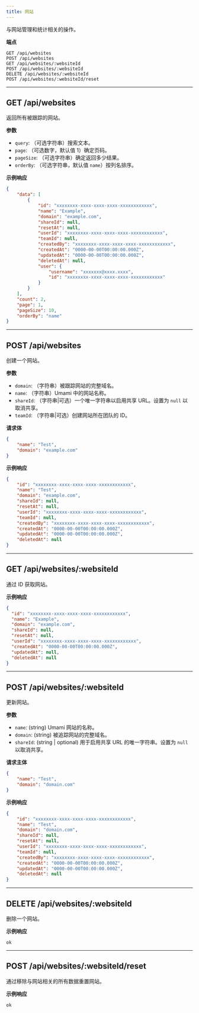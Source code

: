 ```yaml
---
title: 网站
---
```


与网站管理和统计相关的操作。

**端点**

```text
GET /api/websites
POST /api/websites
GET /api/websites/:websiteId
POST /api/websites/:websiteId
DELETE /api/websites/:websiteId
POST /api/websites/:websiteId/reset
```

---

## GET /api/websites

返回所有被跟踪的网站。

**参数**

- `query`: （可选字符串）搜索文本。
- `page`: （可选数字，默认值 1）确定页码。
- `pageSize`: （可选字符串）确定返回多少结果。
- `orderBy`: （可选字符串，默认值 `name`）按列名排序。

**示例响应**

```json
{
    "data": [
        {
            "id": "xxxxxxxx-xxxx-xxxx-xxxx-xxxxxxxxxxxx",
            "name": "Example",
            "domain": "example.com",
            "shareId": null,
            "resetAt": null,
            "userId": "xxxxxxxx-xxxx-xxxx-xxxx-xxxxxxxxxxxx",
            "teamId": null,
            "createdBy": "xxxxxxxx-xxxx-xxxx-xxxx-xxxxxxxxxxxx",
            "createdAt": "0000-00-00T00:00:00.000Z",
            "updatedAt": "0000-00-00T00:00:00.000Z",
            "deletedAt": null,
            "user": {
                "username": "xxxxxxx@xxxx.xxxx",
                "id": "xxxxxxxx-xxxx-xxxx-xxxx-xxxxxxxxxxxx"
            }
        }
    ],
    "count": 2,
    "page": 1,
    "pageSize": 10,
    "orderBy": "name"
}


```

---

## POST /api/websites

创建一个网站。

**参数**

- `domain`: （字符串）被跟踪网站的完整域名。
- `name`: （字符串）Umami 中的网站名称。
- `shareId`: （字符串|可选）一个唯一字符串以启用共享 URL。设置为 `null` 以取消共享。
- `teamId`: （字符串|可选）创建网站所在团队的 ID。


**请求体**

```json 
{
    "name": "Test",
    "domain": "example.com"
}
```

**示例响应**

```json
{
    "id": "xxxxxxxx-xxxx-xxxx-xxxx-xxxxxxxxxxxx",
    "name": "Test",
    "domain": "example.com",
    "shareId": null,
    "resetAt": null,
    "userId": "xxxxxxxx-xxxx-xxxx-xxxx-xxxxxxxxxxxx",
    "teamId": null,
    "createdBy": "xxxxxxxx-xxxx-xxxx-xxxx-xxxxxxxxxxxx",
    "createdAt": "0000-00-00T00:00:00.000Z",
    "updatedAt": "0000-00-00T00:00:00.000Z",
    "deletedAt": null
}
```

---

## GET /api/websites/:websiteId

通过 ID 获取网站。

**示例响应**

```json
{
  "id": "xxxxxxxx-xxxx-xxxx-xxxx-xxxxxxxxxxxx",
  "name": "Example",
  "domain": "example.com",
  "shareId": null,
  "resetAt": null,
  "userId": "xxxxxxxx-xxxx-xxxx-xxxx-xxxxxxxxxxxx",
  "createdAt": "0000-00-00T00:00:00.000Z",
  "updatedAt": null,
  "deletedAt": null
}
```

---

## POST /api/websites/:websiteId

更新网站。

**参数**

- `name`: (string) Umami 网站的名称。
- `domain`: (string) 被追踪网站的完整域名。
- `shareId`: (string | optional) 用于启用共享 URL 的唯一字符串。设置为 `null` 以取消共享。

**请求主体**

```json
{
    "name": "Test",
    "domain": "domain.com"
}
```

**示例响应**

```json
{
    "id": "xxxxxxxx-xxxx-xxxx-xxxx-xxxxxxxxxxxx",
    "name": "Test",
    "domain": "domain.com",
    "shareId": null,
    "resetAt": null,
    "userId": "xxxxxxxx-xxxx-xxxx-xxxx-xxxxxxxxxxxx",
    "teamId": null,
    "createdBy": "xxxxxxxx-xxxx-xxxx-xxxx-xxxxxxxxxxxx",
    "createdAt": "0000-00-00T00:00:00.000Z",
    "updatedAt": "0000-00-00T00:00:00.000Z",
    "deletedAt": null
}
```

---

## DELETE /api/websites/:websiteId

删除一个网站。

**示例响应**

```text
ok
```

---

## POST /api/websites/:websiteId/reset

通过移除与网站相关的所有数据重置网站。

**示例响应**

```text
ok
```